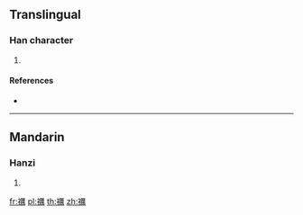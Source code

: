 {{character info/new}}
==Translingual==

===Han character===
{{Han char|rn=113|rad=示|as=15|sn=20|four=31227|canj=IFMTB}}

# {{defn|Han|sort=示15}}

====References====
* {{Han ref|kx=0847.230|dkj=24859|dj=1269.090|hdz=42411.020|uh=79B2|ud=31154|bh=F4A1|bd=62625}}

----

==Mandarin==

===Hanzi===
{{cmn-hanzi|pin=[[lì]] ([[li4]])|wg=li<sup>4</sup>}}

# {{defn|lang=cmn|sort=示15}}

[[fr:禲]]
[[pl:禲]]
[[th:禲]]
[[zh:禲]]